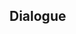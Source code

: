 {{Genius Invokation TCG Stage
|type         = Serious Showdown
|character    = Bennett
|group        = Invitation Board
|requirement  = 7
|introduction = "Alright. As long as I do my best, I'm sure that I can put smiles on peoples' faces too!"<br />{{Color|bp|Special Rule: "Barbara" starts with the Talent Card "Glorious Season" equipped.}}
|objective_1  = Achieve victory
|reward_1     = Lucky Coin*1000
|lineup       = Bennett;Razor;Barbara
|action       = Grand Expectation;Witch's Scorching Hat;Thunder Summoner's Crown;Wine-Stained Tricorne;Timaeus;Sacrificial Sword;Lotus Flower Crisp;Adeptus' Temptation;Strategize;Changing Shifts;I Haven't Lost Yet!;The Bestest Travel Companion!;Knights of Favonius Library;Starsigns;Calx's Arts;Grand Expectation;Witch's Scorching Hat;Thunder Summoner's Crown;Wine-Stained Tricorne;Timaeus;Sacrificial Sword;Lotus Flower Crisp;Adeptus' Temptation;Strategize;Changing Shifts;I Haven't Lost Yet!;The Bestest Travel Companion!;Knights of Favonius Library;Starsigns;Calx's Arts
}}

==Dialogue==
{{Transclude|Genius Invokation TCG/Stage/Bennett|Serious Showdown}}